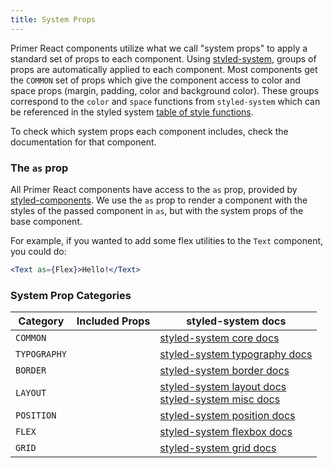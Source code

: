```yaml
---
title: System Props
---
```



Primer React components utilize what we call "system props" to apply a standard set of props to each component. Using [styled-system](https://github.com/jxnblk/styled-system), groups of props are automatically applied to each component. Most components get the `COMMON` set of props which give the component access to color and space props (margin, padding, color and background color). These groups correspond to the `color` and `space` functions from `styled-system` which can be referenced in the styled system [table of style functions](https://github.com/jxnblk/styled-system/blob/master/docs/table.md#core).

To check which system props each component includes, check the documentation for that component.

### The `as` prop
All Primer React components have access to the `as` prop, provided by [styled-components](https://www.styled-components.com/docs/api#as-polymorphic-prop). We use the `as` prop to render a component with the styles of the passed component in `as`, but with the system props of the base component.

For example, if you wanted to add some flex utilities to the `Text` component, you could do:

```jsx live
<Text as={Flex}>Hello!</Text>
```


### System Prop Categories

| Category       | Included Props           | styled-system docs  |
|-----|--------|--------|
| `COMMON`| <PropsList systemProps={COMMON}/>| [styled-system core docs](https://github.com/jxnblk/styled-system/blob/master/docs/table.md#core) |
| `TYPOGRAPHY`| <PropsList systemProps={TYPOGRAPHY}/> | [styled-system typography docs](https://github.com/jxnblk/styled-system/blob/master/docs/table.md#typography) |
| `BORDER`| <PropsList systemProps={BORDER}/> | [styled-system border docs](https://github.com/jxnblk/styled-system/blob/master/docs/table.md#border) |
| `LAYOUT` | <PropsList systemProps={LAYOUT}/>| [styled-system layout docs](https://github.com/jxnblk/styled-system/blob/master/docs/table.md#layout) <br/> [styled-system misc docs](https://github.com/jxnblk/styled-system/blob/master/docs/table.md#misc) |
| `POSITION` | <PropsList systemProps={POSITION}/>| [styled-system position docs](https://github.com/jxnblk/styled-system/blob/master/docs/table.md#position)
| `FLEX` | <PropsList systemProps={FLEX}/> | [styled-system flexbox docs](https://github.com/jxnblk/styled-system/blob/master/docs/table.md#flexbox) |
| `GRID` | <PropsList systemProps={GRID}/> | [styled-system grid docs](https://github.com/styled-system/styled-system/blob/master/docs/table.md#grid-layout) |
